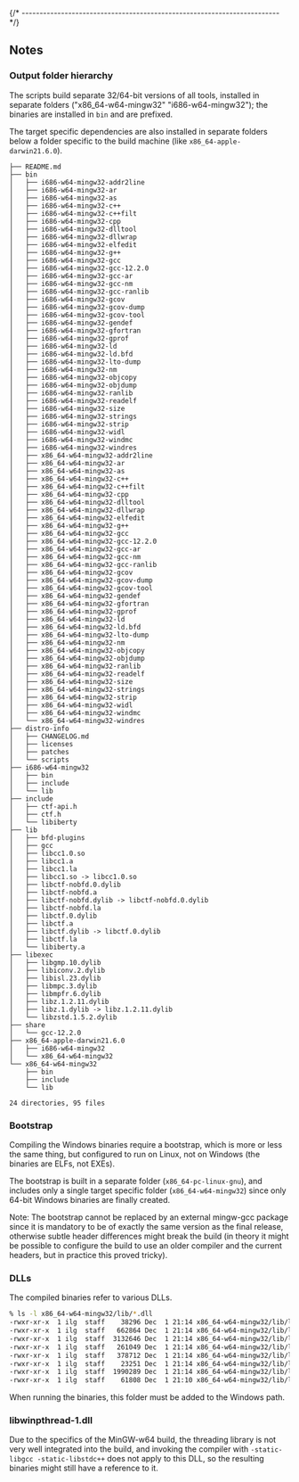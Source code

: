 


{/* ------------------------------------------------------------------------ */}

## Notes

### Output folder hierarchy

The scripts build separate 32/64-bit versions of all tools, installed in
separate folders ("x86_64-w64-mingw32" "i686-w64-mingw32");
the binaries are installed in `bin` and are prefixed.

The target specific dependencies are also installed in separate folders
below a folder specific to the build machine (like `x86_64-apple-darwin21.6.0`).

```console
├── README.md
├── bin
│   ├── i686-w64-mingw32-addr2line
│   ├── i686-w64-mingw32-ar
│   ├── i686-w64-mingw32-as
│   ├── i686-w64-mingw32-c++
│   ├── i686-w64-mingw32-c++filt
│   ├── i686-w64-mingw32-cpp
│   ├── i686-w64-mingw32-dlltool
│   ├── i686-w64-mingw32-dllwrap
│   ├── i686-w64-mingw32-elfedit
│   ├── i686-w64-mingw32-g++
│   ├── i686-w64-mingw32-gcc
│   ├── i686-w64-mingw32-gcc-12.2.0
│   ├── i686-w64-mingw32-gcc-ar
│   ├── i686-w64-mingw32-gcc-nm
│   ├── i686-w64-mingw32-gcc-ranlib
│   ├── i686-w64-mingw32-gcov
│   ├── i686-w64-mingw32-gcov-dump
│   ├── i686-w64-mingw32-gcov-tool
│   ├── i686-w64-mingw32-gendef
│   ├── i686-w64-mingw32-gfortran
│   ├── i686-w64-mingw32-gprof
│   ├── i686-w64-mingw32-ld
│   ├── i686-w64-mingw32-ld.bfd
│   ├── i686-w64-mingw32-lto-dump
│   ├── i686-w64-mingw32-nm
│   ├── i686-w64-mingw32-objcopy
│   ├── i686-w64-mingw32-objdump
│   ├── i686-w64-mingw32-ranlib
│   ├── i686-w64-mingw32-readelf
│   ├── i686-w64-mingw32-size
│   ├── i686-w64-mingw32-strings
│   ├── i686-w64-mingw32-strip
│   ├── i686-w64-mingw32-widl
│   ├── i686-w64-mingw32-windmc
│   ├── i686-w64-mingw32-windres
│   ├── x86_64-w64-mingw32-addr2line
│   ├── x86_64-w64-mingw32-ar
│   ├── x86_64-w64-mingw32-as
│   ├── x86_64-w64-mingw32-c++
│   ├── x86_64-w64-mingw32-c++filt
│   ├── x86_64-w64-mingw32-cpp
│   ├── x86_64-w64-mingw32-dlltool
│   ├── x86_64-w64-mingw32-dllwrap
│   ├── x86_64-w64-mingw32-elfedit
│   ├── x86_64-w64-mingw32-g++
│   ├── x86_64-w64-mingw32-gcc
│   ├── x86_64-w64-mingw32-gcc-12.2.0
│   ├── x86_64-w64-mingw32-gcc-ar
│   ├── x86_64-w64-mingw32-gcc-nm
│   ├── x86_64-w64-mingw32-gcc-ranlib
│   ├── x86_64-w64-mingw32-gcov
│   ├── x86_64-w64-mingw32-gcov-dump
│   ├── x86_64-w64-mingw32-gcov-tool
│   ├── x86_64-w64-mingw32-gendef
│   ├── x86_64-w64-mingw32-gfortran
│   ├── x86_64-w64-mingw32-gprof
│   ├── x86_64-w64-mingw32-ld
│   ├── x86_64-w64-mingw32-ld.bfd
│   ├── x86_64-w64-mingw32-lto-dump
│   ├── x86_64-w64-mingw32-nm
│   ├── x86_64-w64-mingw32-objcopy
│   ├── x86_64-w64-mingw32-objdump
│   ├── x86_64-w64-mingw32-ranlib
│   ├── x86_64-w64-mingw32-readelf
│   ├── x86_64-w64-mingw32-size
│   ├── x86_64-w64-mingw32-strings
│   ├── x86_64-w64-mingw32-strip
│   ├── x86_64-w64-mingw32-widl
│   ├── x86_64-w64-mingw32-windmc
│   └── x86_64-w64-mingw32-windres
├── distro-info
│   ├── CHANGELOG.md
│   ├── licenses
│   ├── patches
│   └── scripts
├── i686-w64-mingw32
│   ├── bin
│   ├── include
│   └── lib
├── include
│   ├── ctf-api.h
│   ├── ctf.h
│   └── libiberty
├── lib
│   ├── bfd-plugins
│   ├── gcc
│   ├── libcc1.0.so
│   ├── libcc1.a
│   ├── libcc1.la
│   ├── libcc1.so -> libcc1.0.so
│   ├── libctf-nobfd.0.dylib
│   ├── libctf-nobfd.a
│   ├── libctf-nobfd.dylib -> libctf-nobfd.0.dylib
│   ├── libctf-nobfd.la
│   ├── libctf.0.dylib
│   ├── libctf.a
│   ├── libctf.dylib -> libctf.0.dylib
│   ├── libctf.la
│   └── libiberty.a
├── libexec
│   ├── libgmp.10.dylib
│   ├── libiconv.2.dylib
│   ├── libisl.23.dylib
│   ├── libmpc.3.dylib
│   ├── libmpfr.6.dylib
│   ├── libz.1.2.11.dylib
│   ├── libz.1.dylib -> libz.1.2.11.dylib
│   └── libzstd.1.5.2.dylib
├── share
│   └── gcc-12.2.0
├── x86_64-apple-darwin21.6.0
│   ├── i686-w64-mingw32
│   └── x86_64-w64-mingw32
└── x86_64-w64-mingw32
    ├── bin
    ├── include
    └── lib

24 directories, 95 files
```

### Bootstrap

Compiling the Windows binaries require a bootstrap, which is more or
less the same thing, but configured to run on Linux, not on Windows
(the binaries are ELFs, not EXEs).

The bootstrap is built in a separate folder (`x86_64-pc-linux-gnu`),
and includes only a single target specific folder (`x86_64-w64-mingw32`)
since only 64-bit Windows binaries are finally created.

Note: The bootstrap cannot be replaced by an external mingw-gcc package
since it is mandatory to be of exactly the same version as the final
release, otherwise subtle header differences might break the build
(in theory it might be possible to configure the build to use
an older compiler and the current headers, but in practice this
proved tricky).

### DLLs

The compiled binaries refer to various DLLs.

```sh
% ls -l x86_64-w64-mingw32/lib/*.dll
-rwxr-xr-x  1 ilg  staff    38296 Dec  1 21:14 x86_64-w64-mingw32/lib/libatomic-1.dll
-rwxr-xr-x  1 ilg  staff   662864 Dec  1 21:14 x86_64-w64-mingw32/lib/libgcc_s_seh-1.dll
-rwxr-xr-x  1 ilg  staff  3132646 Dec  1 21:14 x86_64-w64-mingw32/lib/libgfortran-5.dll
-rwxr-xr-x  1 ilg  staff   261049 Dec  1 21:14 x86_64-w64-mingw32/lib/libgomp-1.dll
-rwxr-xr-x  1 ilg  staff   378712 Dec  1 21:14 x86_64-w64-mingw32/lib/libquadmath-0.dll
-rwxr-xr-x  1 ilg  staff    23251 Dec  1 21:14 x86_64-w64-mingw32/lib/libssp-0.dll
-rwxr-xr-x  1 ilg  staff  1990289 Dec  1 21:14 x86_64-w64-mingw32/lib/libstdc++-6.dll
-rwxr-xr-x  1 ilg  staff    61808 Dec  1 21:10 x86_64-w64-mingw32/lib/libwinpthread-1.dll
```

When running the binaries, this folder must be added to the Windows path.

### libwinpthread-1.dll

Due to the specifics of the MinGW-w64 build, the threading library is
not very well integrated into the build, and invoking the compiler
with `-static-libgcc -static-libstdc++` does not apply to this DLL,
so the resulting binaries might still have a reference to it.
